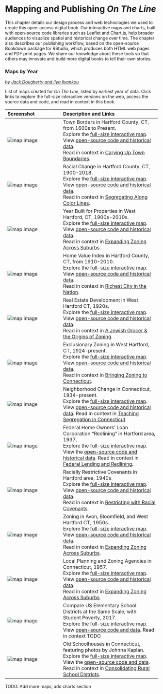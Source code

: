 # Mapping and Publishing *On The Line* {#mapping-publishing}

This chapter details our design process and web technologies we used to create this open-access digital book. Our interactive maps and charts, built with open-source code libraries such as Leaflet and Chart.js, help broader audiences to visualize spatial and historical change over time. The chapter also describes our publishing workflow, based on the open-source Bookdown package for RStudio, which produces both HTML web pages and PDF print pages. We share our knowledge about these tools so that others may innovate and build more digital books to tell their own stories.

### Maps by Year {-}
*by [Jack Dougherty and Ilya Ilyankou](authors.html)*

List of maps created for *On The Line*, listed by earliest year of data. Click links to explore the full-size interactive versions on the web, access the source data and code, and read in context in this book.

| Screenshot | Description and Links |
|:---|:------|
| ![map image](images/1600s-otl-town-borders.png) | Town Borders in Hartford County, CT, from 1600s to Present.<br>Explore the [full-size interactive map](https://ontheline.github.io/otl-town-borders/index-caption.html).<br>View [open-source code and historical data](https://github.com/ontheline/otl-town-borders).<br>Read in context in [Carving Up Town Boundaries](carving.html). |
| ![map image](images/1900-2018-otl-racial-change.png) | Racial Change in Hartford County, CT, 1900-2018.<br>Explore the [full-size interactive map](https://ontheline.github.io/otl-racial-change/index-caption.html).<br>View [open-source code and historical data](https://github.com/ontheline/otl-racial-change).<br> Read in context in [Segregating Along Color Lines](segregating.html). |
| ![map image](images/1900s-otl-year-built.png) | Year Built for Properties in West Hartford, CT, 1900s-2010s.<br>Explore the [full-size interactive map](https://ontheline.github.io/otl-year-built/index-caption.html).<br>View [open-source code and historical data](https://github.com/ontheline/otl-year-built).<br> Read in context in [Expanding Zoning Across Suburbs](expanding-zoning.html). |
| ![map image](images/1910-2010-otl-home-value.png) | Home Value Index in Hartford County, CT, from 1910-2010.<br>Explore the [full-size interactive map](https://ontheline.github.io/otl-home-value/index-caption.html).<br>View [open-source code and historical data](https://github.com/ontheline/otl-home-value).<br>Read in context in [Richest City in the Nation](richest.html). |
| ![map image](images/1923-otl-ardmore-road-wh.png) | Real Estate Development in West Hartford CT, 1920s.<br>Explore the [full-size interactive map](https://ontheline.github.io/otl-ardmore-road-wh/index-caption.html).<br>View [open-source code and historical data](https://github.com/ontheline/otl-ardmore-road-wh).<br>Read in context in [A Jewish Grocer & the Origins of Zoning](origins-zoning.html).  |
| ![map image](images/1924-otl-zoning-west-hartford.png) | Exclusionary Zoning in West Hartford, CT, 1924-present.<br>Explore the [full-size interactive map](https://ontheline.github.io/otl-zoning-west-hartford/index-caption.html).<br>View [open-source code and historical data](https://github.com/ontheline/otl-zoning-west-hartford).<br>Read in context in [Bringing Zoning to Connecticut](bringing-zoning.html).  |
| ![map image](images/1934-otl-neighborhood-change.png) | Neighborhood Change in Connecticut, 1934-present.<br>Explore the [full-size interactive map](https://ontheline.github.io/otl-neighborhood-change/index-caption.html).<br>View [open-source code and historical data](https://github.com/ontheline/otl-neighborhood-change). Read in context in [Teaching Segregation in Connecticut](teaching-segregation-ct.html). |
| ![map image](images/1937-otl-redlining.png) | Federal Home Owners' Loan Corporation "Redlining" in Hartford area, 1937.<br>Explore the [full-size interactive map](https://ontheline.github.io/otl-redlining/index-caption.html).<br>View the [open-source code and historical data](https://github.com/ontheline/otl-redlining). Read in context in [Federal Lending and Redlining](lending.html). |
| ![map image](images/1940-otl-covenants.png) | Racially Restrictive Covenants in Hartford area, 1940s.<br> Explore the [full-size interactive map](https://ontheline.github.io/otl-covenants/index-caption.html).<br>View [open-source code and historical data](https://github.com/ontheline/otl-covenants).<br> Read in context in [Restricting with Racial Covenants](restricting.html). |
| ![map image](images/1950s-otl-zoning-metro-hartford.png) | Zoning in Avon, Bloomfield, and West Hartford CT, 1950s.<br>Explore the [full-size interactive map](https://ontheline.github.io/otl-zoning-metro-hartford/index-caption.html).<br>View [open-source code and historical data](https://github.com/ontheline/otl-zoning-metro-hartford).<br> Read in context in [Expanding Zoning Across Suburbs](expanding-zoning.html). |
| ![map image](images/1957-otl-planning-zoning-ct.png) | Local Planning and Zoning Agencies in Connecticut, 1957.<br>Explore the [full-size interactive map](https://ontheline.github.io/otl-planning-zoning-ct/index-caption.html).<br>View [open-source code and historical data](https://github.com/ontheline/otl-planning-zoning-ct).<br> Read in context in [Expanding Zoning Across Suburbs](expanding-zoning.html). |
| ![map image](images/2017-otl-compare-school-districts.png) | Compare US Elementary School Districts at the Same Scale, with Student Poverty, 2017.<br>Explore the [full-size interactive map](https://ontheline.github.io/otl-compare-school-districts/index-caption.html).<br>View [open-source code and data](https://github.com/ontheline/otl-compare-school-districts). Read in context TODO |
| ![map image](images/2020-otl-oldschoolct.png) | Old Schoolhouses in Connecticut, featuring photos by Johnna Kaplan.<br>  Explore the [full-size interactive map](https://ontheline.github.io/otl-oldschoolct/index-caption.html).<br>View the [open-source code and data](https://github.com/ontheline/otl-oldschoolct).<br>Read in context in [Consolidating Rural School Districts](consolidating.html). |   

TODO: Add more maps; add charts section
